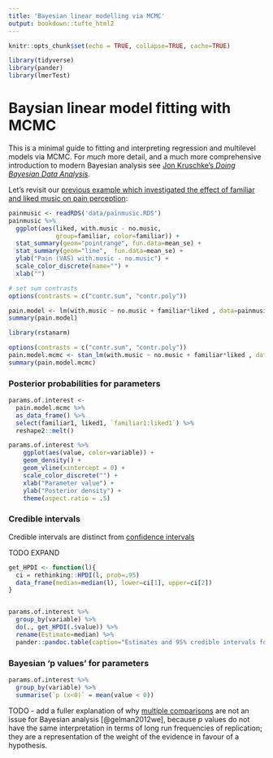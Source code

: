 ```yaml
---
title: 'Bayesian linear modelling via MCMC'
output: bookdown::tufte_html2
---
```



```r
knitr::opts_chunk$set(echo = TRUE, collapse=TRUE, cache=TRUE)

library(tidyverse)
library(pander)
library(lmerTest)

```



# Baysian linear model fitting with MCMC {#bayes-mcmc}


This is a minimal guide to fitting and interpreting regression and multilevel models via MCMC. For _much_ more detail, and a much more comprehensive introduction to modern Bayesian analysis see [Jon Kruschke's *Doing Bayesian Data Analysis*](http://www.indiana.edu/~kruschke/DoingBayesianDataAnalysis/).



Let's revisit our [previous example which investigated the effect of familiar and liked music on pain perception](#pain-music-data):


```r
painmusic <- readRDS('data/painmusic.RDS')
painmusic %>% 
  ggplot(aes(liked, with.music - no.music, 
             group=familiar, color=familiar)) + 
  stat_summary(geom="pointrange", fun.data=mean_se) + 
  stat_summary(geom="line",  fun.data=mean_se) +
  ylab("Pain (VAS) with.music - no.music") +
  scale_color_discrete(name="") + 
  xlab("") 
```

```r
# set sum contrasts
options(contrasts = c("contr.sum", "contr.poly"))

pain.model <- lm(with.music ~ no.music + familiar*liked , data=painmusic)
summary(pain.model)
```


```r
library(rstanarm)

options(contrasts = c("contr.sum", "contr.poly"))
pain.model.mcmc <- stan_lm(with.music ~ no.music + familiar*liked , data=painmusic, prior=NULL)
summary(pain.model.mcmc)
```


### Posterior probabilities for parameters {-}

```r
params.of.interest <- 
  pain.model.mcmc %>% 
  as_data_frame() %>%
  select(familiar1, liked1, `familiar1:liked1`) %>% 
  reshape2::melt() 

params.of.interest %>% 
    ggplot(aes(value, color=variable)) + 
    geom_density() + 
    geom_vline(xintercept = 0) +
    scale_color_discrete("") +
    xlab("Parameter value") + 
    ylab("Posterior density") + 
    theme(aspect.ratio = .5)
```


### Credible intervals {- #credible-intervals}


Credible intervals are distinct from [confidence intervals](#intervals) 

TODO EXPAND

<!--
Use this to explain HPI

 https://www.researchgate.net/post/Why_do_we_use_Highest_Posterior_Density_HPD_Interval_as_the_interval_estimator_in_Bayesian_Method 

http://doingbayesiandataanalysis.blogspot.co.uk/2012/04/why-to-use-highest-density-intervals.html

-->

```r
get_HPDI <- function(l){
  ci = rethinking::HPDI(l, prob=.95)
  data_frame(median=median(l), lower=ci[1], upper=ci[2])
}


params.of.interest %>% 
  group_by(variable) %>% 
  do(., get_HPDI(.$value)) %>% 
  rename(Estimate=median) %>% 
  pander::pandoc.table(caption="Estimates and 95% credible intervals for the effect of group 2 at months 6 and 12")
```





### Bayesian 'p values' for parameters {-}


```r
params.of.interest %>% 
  group_by(variable) %>% 
  summarise(`p (x<0)` = mean(value < 0))
```


TODO - add a fuller explanation of why [multiple comparisons](#mutiple-comparisons) are not an issue for Bayesian analysis [@gelman2012we], because *p* values do not have the same interpretation in terms of long run frequencies of replication; they are a representation of the weight of the evidence in favour of a hypothesis.





<!-- 

## Bayesian analysis of RCT data {- #region-of-practical-importance}

TODO 

- Example from FIT RCT for weight and BMI
- Using and presenting the ROPE

 -->


